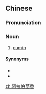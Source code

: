 ==Chinese==
{{zh-forms|type=32}}

===Pronunciation===
{{zh-pron
|m=ālābó huíxiāng
|cat=n
}}

===Noun===
{{zh-noun}}

# [[cumin]] {{gloss|Cuminum cyminum}}

====Synonyms====
* {{zh-l|孜然}}
* {{zh-l|安息茴香}}

{{zh-cat|Herbs}}

[[zh:阿拉伯茴香]]
